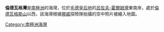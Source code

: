 {{coord|69|50|S|39|4|E|display=title}}

'''倫德瓦格灣'''是[[南極洲|南極洲]]的海灣，位於[[毛德皇后地|毛德皇后地]]的[[呂佐夫-霍爾姆灣|呂佐夫-霍爾姆灣]]東南岸，處於[[倫德瓦格斯山|倫德瓦格斯山]]以西，該海灣根據[[挪威|挪威]]探險隊拍攝的空中照片被繪入地圖。

{{Antarctica-geo-stub}}
[[Category:南極洲海灣|Category:南極洲海灣]]